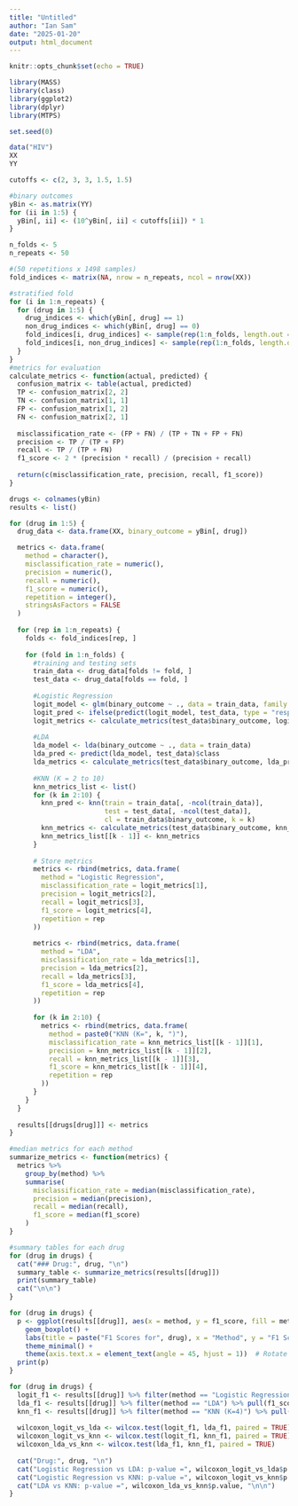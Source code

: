 ```yaml
---
title: "Untitled"
author: "Ian Sam"
date: "2025-01-20"
output: html_document
---
```


```r
knitr::opts_chunk$set(echo = TRUE)
```

```r
library(MASS)       
library(class)      
library(ggplot2)    
library(dplyr)      
library(MTPS)       

set.seed(0)

data("HIV")
XX
YY

cutoffs <- c(2, 3, 3, 1.5, 1.5)

#binary outcomes
yBin <- as.matrix(YY)
for (ii in 1:5) {
  yBin[, ii] <- (10^yBin[, ii] < cutoffs[ii]) * 1
}

n_folds <- 5
n_repeats <- 50

#(50 repetitions x 1498 samples)
fold_indices <- matrix(NA, nrow = n_repeats, ncol = nrow(XX))

#stratified fold
for (i in 1:n_repeats) {
  for (drug in 1:5) {
    drug_indices <- which(yBin[, drug] == 1)
    non_drug_indices <- which(yBin[, drug] == 0)
    fold_indices[i, drug_indices] <- sample(rep(1:n_folds, length.out = length(drug_indices)))
    fold_indices[i, non_drug_indices] <- sample(rep(1:n_folds, length.out = length(non_drug_indices)))
  }
}
#metrics for evaluation
calculate_metrics <- function(actual, predicted) {
  confusion_matrix <- table(actual, predicted)
  TP <- confusion_matrix[2, 2]
  TN <- confusion_matrix[1, 1]
  FP <- confusion_matrix[1, 2]
  FN <- confusion_matrix[2, 1]
  
  misclassification_rate <- (FP + FN) / (TP + TN + FP + FN)
  precision <- TP / (TP + FP)
  recall <- TP / (TP + FN)
  f1_score <- 2 * (precision * recall) / (precision + recall)
  
  return(c(misclassification_rate, precision, recall, f1_score))
}

drugs <- colnames(yBin)
results <- list()

for (drug in 1:5) {
  drug_data <- data.frame(XX, binary_outcome = yBin[, drug])

  metrics <- data.frame(
    method = character(),
    misclassification_rate = numeric(),
    precision = numeric(),
    recall = numeric(),
    f1_score = numeric(),
    repetition = integer(),
    stringsAsFactors = FALSE
  )
  
  for (rep in 1:n_repeats) {
    folds <- fold_indices[rep, ]
    
    for (fold in 1:n_folds) {
      #training and testing sets
      train_data <- drug_data[folds != fold, ]
      test_data <- drug_data[folds == fold, ]
      
      #Logistic Regression
      logit_model <- glm(binary_outcome ~ ., data = train_data, family = binomial, control = list(maxit = 100))
      logit_pred <- ifelse(predict(logit_model, test_data, type = "response") > 0.5, 1, 0)
      logit_metrics <- calculate_metrics(test_data$binary_outcome, logit_pred)
      
      #LDA
      lda_model <- lda(binary_outcome ~ ., data = train_data)
      lda_pred <- predict(lda_model, test_data)$class
      lda_metrics <- calculate_metrics(test_data$binary_outcome, lda_pred)
      
      #KNN (K = 2 to 10)
      knn_metrics_list <- list()
      for (k in 2:10) {
        knn_pred <- knn(train = train_data[, -ncol(train_data)], 
                        test = test_data[, -ncol(test_data)], 
                        cl = train_data$binary_outcome, k = k)
        knn_metrics <- calculate_metrics(test_data$binary_outcome, knn_pred)
        knn_metrics_list[[k - 1]] <- knn_metrics
      }
      
      # Store metrics
      metrics <- rbind(metrics, data.frame(
        method = "Logistic Regression",
        misclassification_rate = logit_metrics[1],
        precision = logit_metrics[2],
        recall = logit_metrics[3],
        f1_score = logit_metrics[4],
        repetition = rep
      ))
      
      metrics <- rbind(metrics, data.frame(
        method = "LDA",
        misclassification_rate = lda_metrics[1],
        precision = lda_metrics[2],
        recall = lda_metrics[3],
        f1_score = lda_metrics[4],
        repetition = rep
      ))
      
      for (k in 2:10) {
        metrics <- rbind(metrics, data.frame(
          method = paste0("KNN (K=", k, ")"),
          misclassification_rate = knn_metrics_list[[k - 1]][1],
          precision = knn_metrics_list[[k - 1]][2],
          recall = knn_metrics_list[[k - 1]][3],
          f1_score = knn_metrics_list[[k - 1]][4],
          repetition = rep
        ))
      }
    }
  }
  
  results[[drugs[drug]]] <- metrics
}

#median metrics for each method
summarize_metrics <- function(metrics) {
  metrics %>%
    group_by(method) %>%
    summarise(
      misclassification_rate = median(misclassification_rate),
      precision = median(precision),
      recall = median(recall),
      f1_score = median(f1_score)
    )
}

#summary tables for each drug
for (drug in drugs) {
  cat("### Drug:", drug, "\n")
  summary_table <- summarize_metrics(results[[drug]])
  print(summary_table)
  cat("\n\n")
}

for (drug in drugs) {
  p <- ggplot(results[[drug]], aes(x = method, y = f1_score, fill = method)) +
    geom_boxplot() +
    labs(title = paste("F1 Scores for", drug), x = "Method", y = "F1 Score") +
    theme_minimal() +
    theme(axis.text.x = element_text(angle = 45, hjust = 1))  # Rotate x-axis labels 
  print(p)
}

for (drug in drugs) {
  logit_f1 <- results[[drug]] %>% filter(method == "Logistic Regression") %>% pull(f1_score)
  lda_f1 <- results[[drug]] %>% filter(method == "LDA") %>% pull(f1_score)
  knn_f1 <- results[[drug]] %>% filter(method == "KNN (K=4)") %>% pull(f1_score)
  
  wilcoxon_logit_vs_lda <- wilcox.test(logit_f1, lda_f1, paired = TRUE)
  wilcoxon_logit_vs_knn <- wilcox.test(logit_f1, knn_f1, paired = TRUE)
  wilcoxon_lda_vs_knn <- wilcox.test(lda_f1, knn_f1, paired = TRUE)
  
  cat("Drug:", drug, "\n")
  cat("Logistic Regression vs LDA: p-value =", wilcoxon_logit_vs_lda$p.value, "\n")
  cat("Logistic Regression vs KNN: p-value =", wilcoxon_logit_vs_knn$p.value, "\n")
  cat("LDA vs KNN: p-value =", wilcoxon_lda_vs_knn$p.value, "\n\n")
}
```

